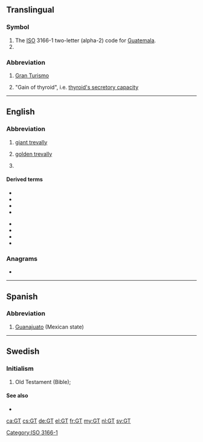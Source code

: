 {{also|gt|Gt|.gt|G&T}}

==Translingual==

===Symbol===
{{head|mul|symbol}}

# The [[ISO]] 3166-1 two-letter (alpha-2) code for [[Guatemala]].
# {{SI-unit-abb|giga|tesla|[[magnetic flux density]]}}

[[Category:ISO 3166-1]]

===Abbreviation===
{{rfc-header|Abbreviation}}
{{head|mul|abbreviation}}

# {{lb|mul|cars}} [[w:Grand tourer|Gran Turismo]]
# {{lb|mul|endocrinology}} "Gain of thyroid", i.e. [[thyroid's secretory capacity]]

----

==English==

===Abbreviation===
{{rfc-header|Abbreviation}}
{{head|en|abbreviation}}
# {{lb|en|fishing}} [[w:Giant trevally|giant trevally]]
# {{lb|en|fishing}} [[w:Golden trevally|golden trevally]]
# {{lb|en|motorsports}} {{initialism of|lang=en|Grand Touring}}

====Derived terms====
{{der-top|motorsports}}
* {{l|en|GT1}}
* {{l|en|GT2}}
* {{l|en|GT3}}
* {{l|en|GTL}}
{{der-mid}}
* {{l|en|GTO}}
* {{l|en|GTP}}
* {{l|en|GTR}}
* {{l|en|GTS}}
{{der-bottom}}

===Anagrams===
* {{l|en|TG}}

----

==Spanish==

===Abbreviation===
{{rfc-header|Abbreviation}}
{{head|es|abbreviation}}

# [[Guanajuato]] (Mexican state)

----

==Swedish==

===Initialism===
{{rfc-header|Initialism}}
{{head|sv|abbreviation}}

# Old Testament (Bible); {{abbreviation of|Gamla Testamentet|lang=sv}}

====See also====
* {{l|sv|NT}}

[[ca:GT]]
[[cs:GT]]
[[de:GT]]
[[el:GT]]
[[fr:GT]]
[[my:GT]]
[[nl:GT]]
[[sv:GT]]